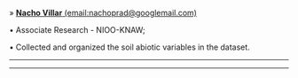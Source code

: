 » [**Nacho Villar** (email:nachoprad@googlemail.com)](https://nachoprad.wixsite.com/nachovillar)

• Associate Research - NIOO-KNAW;

• Collected and organized the soil abiotic variables in the dataset.

_____________________________________________________________________________________________________

_____________________________________________________________________________________________________